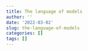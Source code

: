 ```yaml
---
title: The language of models
author: ''
date: '2022-03-02'
slug: the-language-of-models
categories: []
tags: []
---
```

